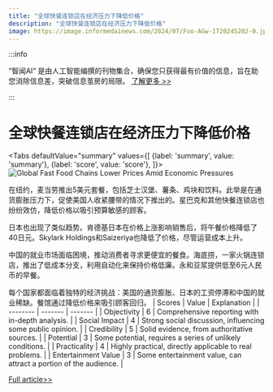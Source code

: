 ```yaml
---
title: "全球快餐连锁店在经济压力下降低价格"
description: "全球快餐连锁店在经济压力下降低价格"
image: https://image.informedainews.com/2024/07/Foo-AGw-1720245202-0.jpg
---
```



:::info

“智闻AI“ 是由人工智能编撰的刊物集合，确保您只获得最有价值的信息，旨在助您消除信息差，突破信息茧房的局限。  [了解更多 >>](/)

:::

# 全球快餐连锁店在经济压力下降低价格


<Tabs
	defaultValue="summary"
	values={[
	{label: 'summary', value: 'summary'},
	{label: 'score', value: 'score'},
]}>
<TabItem value="summary">
<img
  src="https://image.informedainews.com/2024/07/Foo-AGw-1720245202-0.jpg"
  alt="Global Fast Food Chains Lower Prices Amid Economic Pressures"
/>



在纽约，麦当劳推出5美元套餐，包括芝士汉堡、薯条、鸡块和饮料。此举是在通货膨胀压力下，促使美国人收紧腰带的情况下推出的。星巴克和其他快餐连锁店也纷纷效仿，降低价格以吸引预算敏感的顾客。

日本也出现了类似趋势。肯德基日本在价格上涨影响销售后，将午餐价格降低了40日元。Skylark Holdings和Saizeriya也降低了价格，尽管运营成本上升。

中国的就业市场面临困境，推动消费者寻求更便宜的餐食。海底捞，一家火锅连锁店，推出了低成本分支，利用自动化来保持价格低廉。永和豆浆提供低至6元人民币的早餐。

每个国家都面临着独特的经济挑战：美国的通货膨胀、日本的工资停滞和中国的就业稀缺。餐馆通过降低价格来吸引顾客回归。
</TabItem>
<TabItem value="score">
	| Scores     | Value   | Explanation |
	| -------- | ------- | ------- |
	| Objectivity  | 6    | Comprehensive reporting with in-depth analysis.    |
	| Social Impact | 4     | Strong social discussion, influencing some public opinion.    |
	| Credibility    | 5    | Solid evidence, from authoritative sources.    |
	| Potential    | 3    | Some potential, requires a series of unlikely conditions.    |
	| Practicality    | 4    | Highly practical, directly applicable to real problems.    |
	| Entertainment Value    | 3    | Some entertainment value, can attract a portion of the audience.    |
</TabItem>
</Tabs>

[Full article>>](https://asia.nikkei.com/Economy/Inflation/Cheaper-meals-are-back-in-China-Japan-and-U.S.-for-different-reasons)
